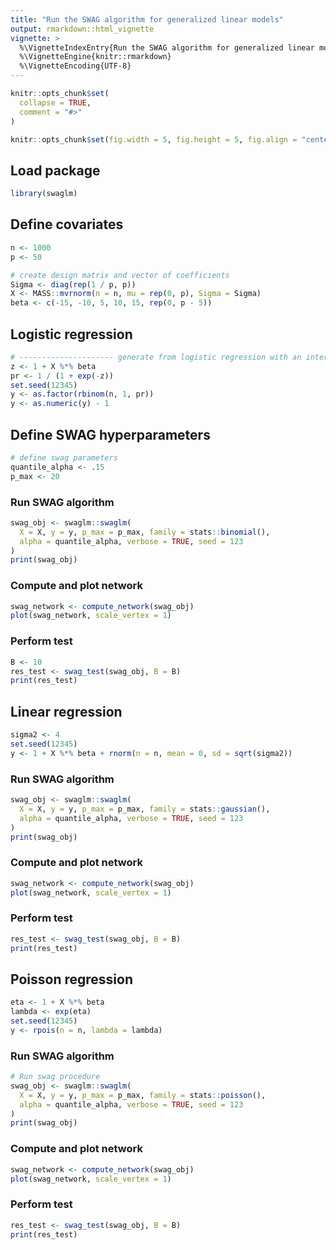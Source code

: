 ```yaml
---
title: "Run the SWAG algorithm for generalized linear models"
output: rmarkdown::html_vignette
vignette: >
  %\VignetteIndexEntry{Run the SWAG algorithm for generalized linear models}
  %\VignetteEngine{knitr::rmarkdown}
  %\VignetteEncoding{UTF-8}
---
```


```r
knitr::opts_chunk$set(
  collapse = TRUE,
  comment = "#>"
)

knitr::opts_chunk$set(fig.width = 5, fig.height = 5, fig.align = "center")
```


## Load package
```r
library(swaglm)
```



## Define covariates
```r
n <- 1000
p <- 50

# create design matrix and vector of coefficients
Sigma <- diag(rep(1 / p, p))
X <- MASS::mvrnorm(n = n, mu = rep(0, p), Sigma = Sigma)
beta <- c(-15, -10, 5, 10, 15, rep(0, p - 5))
```

## Logistic regression
```r
# --------------------- generate from logistic regression with an intercept of one
z <- 1 + X %*% beta
pr <- 1 / (1 + exp(-z))
set.seed(12345)
y <- as.factor(rbinom(n, 1, pr))
y <- as.numeric(y) - 1
```

## Define SWAG hyperparameters
```r
# define swag parameters
quantile_alpha <- .15
p_max <- 20
```

### Run SWAG algorithm
```r
swag_obj <- swaglm::swaglm(
  X = X, y = y, p_max = p_max, family = stats::binomial(),
  alpha = quantile_alpha, verbose = TRUE, seed = 123
)
print(swag_obj)
```

### Compute and plot network
```r
swag_network <- compute_network(swag_obj)
plot(swag_network, scale_vertex = 1)
```

### Perform test
```r
B <- 10
res_test <- swag_test(swag_obj, B = B)
print(res_test)
```


## Linear regression

```r
sigma2 <- 4
set.seed(12345)
y <- 1 + X %*% beta + rnorm(n = n, mean = 0, sd = sqrt(sigma2))
```

### Run SWAG algorithm
```r
swag_obj <- swaglm::swaglm(
  X = X, y = y, p_max = p_max, family = stats::gaussian(),
  alpha = quantile_alpha, verbose = TRUE, seed = 123
)
print(swag_obj)
```

### Compute and plot network
```r
swag_network <- compute_network(swag_obj)
plot(swag_network, scale_vertex = 1)
```

### Perform test
```r
res_test <- swag_test(swag_obj, B = B)
print(res_test)
```


## Poisson regression
```r
eta <- 1 + X %*% beta
lambda <- exp(eta)
set.seed(12345)
y <- rpois(n = n, lambda = lambda)
```

### Run SWAG algorithm
```r
# Run swag procedure
swag_obj <- swaglm::swaglm(
  X = X, y = y, p_max = p_max, family = stats::poisson(),
  alpha = quantile_alpha, verbose = TRUE, seed = 123
)
print(swag_obj)
```

### Compute and plot network
```r
swag_network <- compute_network(swag_obj)
plot(swag_network, scale_vertex = 1)
```

### Perform test
```r
res_test <- swag_test(swag_obj, B = B)
print(res_test)
```
